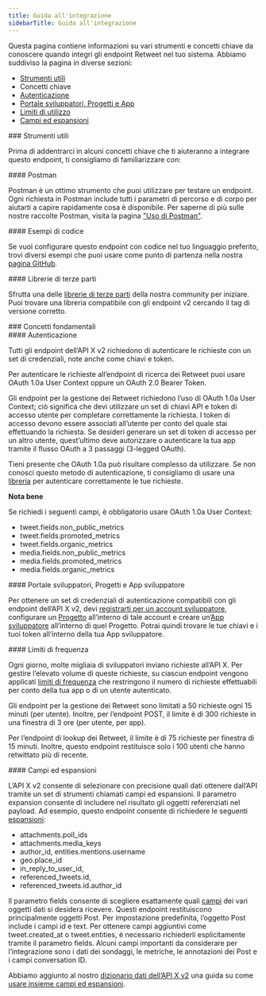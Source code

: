 ```yaml
---
title: Guida all'integrazione
sidebarTitle: Guida all'integrazione
---
```


Questa pagina contiene informazioni su vari strumenti e concetti chiave da conoscere quando integri gli endpoint Retweet nel tuo sistema. Abbiamo suddiviso la pagina in diverse sezioni:

- [Strumenti utili](#helpful)
- Concetti chiave
- [Autenticazione](#authentication)
- [Portale sviluppatori, Progetti e App](#portal)
- [Limiti di utilizzo](#limits)
- [Campi ed espansioni](#fields)

<div id="helpful-tools">
  ### Strumenti utili
</div>

Prima di addentrarci in alcuni concetti chiave che ti aiuteranno a integrare questo endpoint, ti consigliamo di familiarizzare con:

<div id="postman">
  #### Postman
</div>

Postman è un ottimo strumento che puoi utilizzare per testare un endpoint. Ogni richiesta in Postman include tutti i parametri di percorso e di corpo per aiutarti a capire rapidamente cosa è disponibile. Per saperne di più sulle nostre raccolte Postman, visita la pagina ["Uso di Postman"](/it/tutorials/postman-getting-started). 

<div id="code-samples">
  #### Esempi di codice
</div>

Se vuoi configurare questo endpoint con codice nel tuo linguaggio preferito, trovi diversi esempi che puoi usare come punto di partenza nella nostra [pagina GitHub](https://github.com/xdevplatform/Twitter-API-v2-sample-code).

<div id="third-party-libraries">
  #### Librerie di terze parti
</div>

Sfrutta una delle [librerie di terze parti](/it/x-api/tools-and-libraries/overview) della nostra community per iniziare. Puoi trovare una libreria compatibile con gli endpoint v2 cercando il tag di versione corretto.
 

<div id="key-concepts">
  ### Concetti fondamentali
</div>

<div id="authentication">
  #### Autenticazione
</div>

Tutti gli endpoint dell’API X v2 richiedono di autenticare le richieste con un set di credenziali, note anche come chiavi e token.

Per autenticare le richieste all’endpoint di ricerca dei Retweet puoi usare OAuth 1.0a User Context oppure un OAuth 2.0 Bearer Token.

Gli endpoint per la gestione dei Retweet richiedono l’uso di OAuth 1.0a User Context; ciò significa che devi utilizzare un set di chiavi API e token di accesso utente per completare correttamente la richiesta. I token di accesso devono essere associati all’utente per conto del quale stai effettuando la richiesta. Se desideri generare un set di token di accesso per un altro utente, quest’ultimo deve autorizzare o autenticare la tua app tramite il flusso OAuth a 3 passaggi (3-legged OAuth).

Tieni presente che OAuth 1.0a può risultare complesso da utilizzare. Se non conosci questo metodo di autenticazione, ti consigliamo di usare una [libreria](/it/x-api/tools-and-libraries/overview) per autenticare correttamente le tue richieste.

**Nota bene**

Se richiedi i seguenti campi, è obbligatorio usare OAuth 1.0a User Context:

- tweet.fields.non\_public\_metrics
- tweet.fields.promoted\_metrics
- tweet.fields.organic\_metrics
- media.fields.non\_public\_metrics
- media.fields.promoted\_metrics
- media.fields.organic\_metrics

<div id="developer-portal-projects-and-developer-apps">
  #### Portale sviluppatori, Progetti e App sviluppatore
</div>

Per ottenere un set di credenziali di autenticazione compatibili con gli endpoint dell’API X v2, devi [registrarti per un account sviluppatore](https://developer.x.com/en/portal/petition/essential/basic-info), configurare un [Progetto](/it/resources/fundamentals/projects) all’interno di tale account e creare un’[App sviluppatore](/it/resources/fundamentals/developer-apps) all’interno di quel Progetto. Potrai quindi trovare le tue chiavi e i tuoi token all’interno della tua App sviluppatore. 
 

<div id="rate-limits">
  #### Limiti di frequenza
</div>

Ogni giorno, molte migliaia di sviluppatori inviano richieste all’API X. Per gestire l’elevato volume di queste richieste, su ciascun endpoint vengono applicati [limiti di frequenza](/it/x-api/fundamentals/rate-limits) che restringono il numero di richieste effettuabili per conto della tua app o di un utente autenticato.

Gli endpoint per la gestione dei Retweet sono limitati a 50 richieste ogni 15 minuti (per utente). Inoltre, per l’endpoint POST, il limite è di 300 richieste in una finestra di 3 ore (per utente, per app).

Per l’endpoint di lookup dei Retweet, il limite è di 75 richieste per finestra di 15 minuti. Inoltre, questo endpoint restituisce solo i 100 utenti che hanno retwittato più di recente.

<div id="fields-and-expansions">
  #### Campi ed espansioni
</div>

L’API X v2 consente di selezionare con precisione quali dati ottenere dall’API tramite un set di strumenti chiamati campi ed espansioni. Il parametro expansion consente di includere nel risultato gli oggetti referenziati nel payload. Ad esempio, questo endpoint consente di richiedere le seguenti [espansioni](/it/x-api/fundamentals/expansions):

- attachments.poll\_ids
- attachments.media\_keys
- author\_id, entities.mentions.username
- geo.place\_id
- in\_reply\_to\_user\_id,
- referenced\_tweets.id,
- referenced\_tweets.id.author\_id

Il parametro fields consente di scegliere esattamente quali [campi](/it/x-api/fundamentals/fields) dei vari oggetti dati si desidera ricevere. Questi endpoint restituiscono principalmente oggetti Post. Per impostazione predefinita, l’oggetto Post include i campi id e text. Per ottenere campi aggiuntivi come tweet.created\_at o tweet.entities, è necessario richiederli esplicitamente tramite il parametro fields. Alcuni campi importanti da considerare per l’integrazione sono i dati dei sondaggi, le metriche, le annotazioni dei Post e i campi conversation ID.

Abbiamo aggiunto al nostro [dizionario dati dell’API X v2](/it/x-api/fundamentals/data-dictionary) una guida su come [usare insieme campi ed espansioni](/it/x-api/fundamentals/data-dictionary#how-to-use-fields-and-expansions).